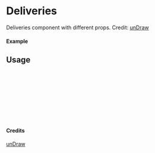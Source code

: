 
<Meta of={Deliveries} title="unDraw/Deliveries" />

# Deliveries

Deliveries component with different props.
Credit: [unDraw](https://undraw.co/illustrations)

#### Example

<Canvas of={Deliveries.Primary} />

## Usage

```ts
import { Deliveries } from "yadl-ui";

const Example = () => {
  return (
      <Deliveries />
  );
};

export default Example;
```

#### Credits
[unDraw](https://undraw.co/illustrations)

